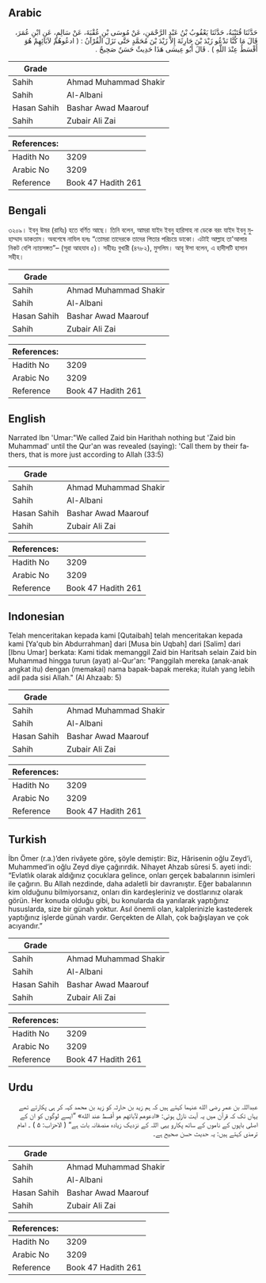 ## Arabic


<div dir="rtl" lang="ar" style={{fontSize:'larger',backgroundColor:'#f8f9fa',padding:20}}>
حَدَّثَنَا قُتَيْبَةُ، حَدَّثَنَا يَعْقُوبُ بْنُ عَبْدِ الرَّحْمَنِ، عَنْ مُوسَى بْنِ عُقْبَةَ، عَنْ سَالِمٍ، عَنِ ابْنِ عُمَرَ، قَالَ مَا كُنَّا نَدْعُو زَيْدَ بْنَ حَارِثَةَ إِلاَّ زَيْدَ بْنَ مُحَمَّدٍ حَتَّى نَزَلَ الْقُرْآنُ ‏:‏ ‏(‏ ادعُوهُمْ لآبَائِهِمْ هُوَ أَقْسَطُ عِنْدَ اللَّهِ ‏)‏ ‏.‏ قَالَ أَبُو عِيسَى هَذَا حَدِيثٌ حَسَنٌ صَحِيحٌ ‏.‏
</div>
<div style={{backgroundColor:'#f8f9fa',padding:20, marginBottom: 10}}><table> <thead> <tr> <th>Grade</th> <th></th> </tr> </thead> <tbody> <tr><td>Sahih</td><td>Ahmad Muhammad Shakir</td></tr><tr><td>Sahih</td><td>Al-Albani</td></tr><tr><td>Hasan Sahih</td><td>Bashar Awad Maarouf</td></tr><tr><td>Sahih</td><td>Zubair Ali Zai</td></tr></tbody></table><table> <thead> <tr> <th>References:</th> <th></th> </tr> </thead> <tbody><tr><td>Hadith No</td><td>3209</td></tr><tr><td>Arabic No</td><td>3209</td></tr><tr><td>Reference</td><td>Book 47 Hadith 261</td></tr></tbody></table></div>

## Bengali


<div dir="ltr" lang="bn" style={{fontSize:'larger',backgroundColor:'#f8f9fa',padding:20}}>
৩২০৯। ইবনু উমর (রাযিঃ) হতে বর্ণিত আছে। তিনি বলেন, আমরা যাইদ ইবনু হারিসাহ না ডেকে বরং যাইদ ইবনু মুহাম্মাদ ডাকতাম। অবশেষে নাযিল হলঃ “তোমরা তাদেরকে তাদের পিতার পরিচয়ে ডাকো। এটাই আল্লাহ তা'আলার নিকট বেশি ন্যায়সঙ্গত”– (সূরা আহযাব ৫)। সহীহঃ বুখারী (৪৭৮২), মুসলিম। আবূ ঈসা বলেন, এ হাদীসটি হাসান সহীহ।
</div>
<div style={{backgroundColor:'#f8f9fa',padding:20, marginBottom: 10}}><table> <thead> <tr> <th>Grade</th> <th></th> </tr> </thead> <tbody> <tr><td>Sahih</td><td>Ahmad Muhammad Shakir</td></tr><tr><td>Sahih</td><td>Al-Albani</td></tr><tr><td>Hasan Sahih</td><td>Bashar Awad Maarouf</td></tr><tr><td>Sahih</td><td>Zubair Ali Zai</td></tr></tbody></table><table> <thead> <tr> <th>References:</th> <th></th> </tr> </thead> <tbody><tr><td>Hadith No</td><td>3209</td></tr><tr><td>Arabic No</td><td>3209</td></tr><tr><td>Reference</td><td>Book 47 Hadith 261</td></tr></tbody></table></div>

## English


<div dir="ltr" lang="en" style={{fontSize:'larger',backgroundColor:'#f8f9fa',padding:20}}>
Narrated Ibn 'Umar:"We called Zaid bin Harithah nothing but 'Zaid bin Muhammad' until the Qur'an was revealed (saying): 'Call them by their fathers, that is more just according to Allah (33:5)
</div>
<div style={{backgroundColor:'#f8f9fa',padding:20, marginBottom: 10}}><table> <thead> <tr> <th>Grade</th> <th></th> </tr> </thead> <tbody> <tr><td>Sahih</td><td>Ahmad Muhammad Shakir</td></tr><tr><td>Sahih</td><td>Al-Albani</td></tr><tr><td>Hasan Sahih</td><td>Bashar Awad Maarouf</td></tr><tr><td>Sahih</td><td>Zubair Ali Zai</td></tr></tbody></table><table> <thead> <tr> <th>References:</th> <th></th> </tr> </thead> <tbody><tr><td>Hadith No</td><td>3209</td></tr><tr><td>Arabic No</td><td>3209</td></tr><tr><td>Reference</td><td>Book 47 Hadith 261</td></tr></tbody></table></div>

## Indonesian


<div dir="ltr" lang="id" style={{fontSize:'larger',backgroundColor:'#f8f9fa',padding:20}}>
Telah menceritakan kepada kami [Qutaibah] telah menceritakan kepada kami [Ya'qub bin Abdurrahman] dari [Musa bin Uqbah] dari [Salim] dari [Ibnu Umar] berkata: Kami tidak memanggil Zaid bin Haritsah selain Zaid bin Muhammad hingga turun (ayat) al-Qur'an: "Panggilah mereka (anak-anak angkat itu) dengan (memakai) nama bapak-bapak mereka; itulah yang lebih adil pada sisi Allah." (Al Ahzaab: 5)
</div>
<div style={{backgroundColor:'#f8f9fa',padding:20, marginBottom: 10}}><table> <thead> <tr> <th>Grade</th> <th></th> </tr> </thead> <tbody> <tr><td>Sahih</td><td>Ahmad Muhammad Shakir</td></tr><tr><td>Sahih</td><td>Al-Albani</td></tr><tr><td>Hasan Sahih</td><td>Bashar Awad Maarouf</td></tr><tr><td>Sahih</td><td>Zubair Ali Zai</td></tr></tbody></table><table> <thead> <tr> <th>References:</th> <th></th> </tr> </thead> <tbody><tr><td>Hadith No</td><td>3209</td></tr><tr><td>Arabic No</td><td>3209</td></tr><tr><td>Reference</td><td>Book 47 Hadith 261</td></tr></tbody></table></div>

## Turkish


<div dir="ltr" lang="tr" style={{fontSize:'larger',backgroundColor:'#f8f9fa',padding:20}}>
İbn Ömer (r.a.)’den rivâyete göre, şöyle demiştir: Biz, Hârisenin oğlu Zeyd’i, Muhammed’in oğlu Zeyd diye çağırırdık. Nihayet Ahzab sûresi 5. ayeti indi: “Evlatlık olarak aldığınız çocuklara gelince, onları gerçek babalarının isimleri ile çağırın. Bu Allah nezdinde, daha adaletli bir davranıştır. Eğer babalarının kim olduğunu bilmiyorsanız, onları din kardeşleriniz ve dostlarınız olarak görün. Her konuda olduğu gibi, bu konularda da yanılarak yaptığınız hususlarda, size bir günah yoktur. Asıl önemli olan, kalplerinizle kastederek yaptığınız işlerde günah vardır. Gerçekten de Allah, çok bağışlayan ve çok acıyandır.”
</div>
<div style={{backgroundColor:'#f8f9fa',padding:20, marginBottom: 10}}><table> <thead> <tr> <th>Grade</th> <th></th> </tr> </thead> <tbody> <tr><td>Sahih</td><td>Ahmad Muhammad Shakir</td></tr><tr><td>Sahih</td><td>Al-Albani</td></tr><tr><td>Hasan Sahih</td><td>Bashar Awad Maarouf</td></tr><tr><td>Sahih</td><td>Zubair Ali Zai</td></tr></tbody></table><table> <thead> <tr> <th>References:</th> <th></th> </tr> </thead> <tbody><tr><td>Hadith No</td><td>3209</td></tr><tr><td>Arabic No</td><td>3209</td></tr><tr><td>Reference</td><td>Book 47 Hadith 261</td></tr></tbody></table></div>

## Urdu


<div dir="rtl" lang="ur" style={{fontSize:'larger',backgroundColor:'#f8f9fa',padding:20}}>
عبداللہ بن عمر رضی الله عنہما کہتے ہیں کہ ہم زید بن حارثہ کو زید بن محمد کہہ کر ہی پکارتے تھے یہاں تک کہ قرآن میں یہ آیت نازل ہوئی: «ادعوهم لآبائهم هو أقسط عند الله» ”ایسے لوگوں کو ان کے اصلی باپوں کے ناموں کے ساتھ پکارو یہی اللہ کے نزدیک زیادہ منصفانہ بات ہے“ ( الاحزاب: ۵ ) ۔ امام ترمذی کہتے ہیں: یہ حدیث حسن صحیح ہے۔
</div>
<div style={{backgroundColor:'#f8f9fa',padding:20, marginBottom: 10}}><table> <thead> <tr> <th>Grade</th> <th></th> </tr> </thead> <tbody> <tr><td>Sahih</td><td>Ahmad Muhammad Shakir</td></tr><tr><td>Sahih</td><td>Al-Albani</td></tr><tr><td>Hasan Sahih</td><td>Bashar Awad Maarouf</td></tr><tr><td>Sahih</td><td>Zubair Ali Zai</td></tr></tbody></table><table> <thead> <tr> <th>References:</th> <th></th> </tr> </thead> <tbody><tr><td>Hadith No</td><td>3209</td></tr><tr><td>Arabic No</td><td>3209</td></tr><tr><td>Reference</td><td>Book 47 Hadith 261</td></tr></tbody></table></div>